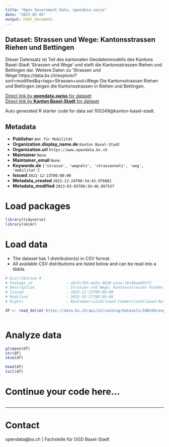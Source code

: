 ```yaml
---
title: "Open Government Data, opendata.swiss"
date: "2023-03-05"
output: html_document
---
```


## Dataset: Strassen und Wege: Kantonsstrassen Riehen und Bettingen

Dieser Datensatz ist Teil des kantonalen Geodatenmodells des Kantons Basel-Stadt 'Strassen und Wege' und stellt die Kantonsstrassen Riehen und Bettingen dar. Weitere Daten zu 'Strassen und Wege':https://data.bs.ch/explore/?sort=modified&q=tags=Strassen+und+Wege
Die Kantonsstrassen Riehen und Bettingen zeigen die Kantonsstrassen in Riehen und Bettingen.

[Direct link by **opendata.swiss** for dataset](https://opendata.swiss/de/dataset/strassen-und-wege-kantonsstrassen-riehen-und-bettingen)<br>
[Direct link by **Kanton Basel-Stadt** for dataset](https://data.bs.ch/explore/dataset/100249/)

Auto generated R starter code for data set 100249@kanton-basel-stadt.

## Metadata

- **Publisher** `Amt für Mobilität`
- **Organization.display_name.de** `Kanton Basel-Stadt`
- **Organization.url** `https://www.opendata.bs.ch`
- **Maintainer** `None`
- **Maintainer_email** `None`
- **Keywords.de** `['strasse', 'wegnetz', 'strassennetz', 'weg', 'mobilitat']`
- **Issued** `2022-12-23T00:00:00`
- **Metadata_created** `2022-12-24T00:34:43.976081`
- **Metadata_modified** `2023-03-05T00:39:46.997537`


# Load packages

```r

library(tidyverse)
library(skimr)

```

# Load data

-   The dataset has 1 distribution(s) in CSV format.
-   All available CSV distributions are listed below and can be read into a tibble.

```r

# Distribution 0
# Package_id               : a9c5cfb5-ee2a-4620-a1aa-1bc9baeb92f1
# Description              : Strassen und Wege: Kantonsstrassen Riehen und Bettingen (csv)
# Issued                   : 2022-12-23T00:00:00
# Modified                 : 2023-02-27T00:00:00
# Rights                   : NonCommercialAllowed-CommercialAllowed-ReferenceRequired

df <- read_delim('https://data.bs.ch/api/v2/catalog/datasets/100249/exports/csv')



```

# Analyze data

```r

glimpse(df)
str(df)
skim(df)

head(df)
tail(df)

```

# Continue your code here...

```r

```

------------------------------------------------------------------------

# Contact

opendata@bs.ch | Fachstelle für OGD Basel-Stadt
